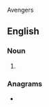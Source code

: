 Avengers

==English==

===Noun===
{{head|en|noun plural form}}

# {{plural of|avenger|lang=en}}

===Anagrams===
* {{anagrams|en|a=aeegnrsv|engraves|nerve gas|vernages}}